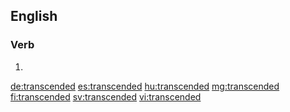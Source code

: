 ==English==

===Verb===
{{head|en}}

# {{en-past of|transcend}}

[[de:transcended]]
[[es:transcended]]
[[hu:transcended]]
[[mg:transcended]]
[[fi:transcended]]
[[sv:transcended]]
[[vi:transcended]]